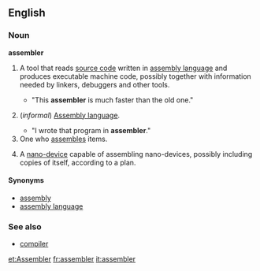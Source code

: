 ==English==

===Noun===
'''assembler'''

{{wikipediapar|Assembler}}
#{{computing}} A tool that reads [[source code]] written in [[assembly language]] and produces executable machine code, possibly together with information needed by linkers, debuggers and other tools.
#*"This '''assembler''' is much faster than the old one."
# {{cattag2|computing|uncountable}} (''informal'') [[Assembly language]]. 
#*"I wrote that program in '''assembler'''."
#One who [[assemble]]s items.
#{{nanotech}} A [[nano-device]] capable of assembling nano-devices, possibly including copies of itself, according to a plan.
{{wikipediapar|Assembler (nanotechnology)}}  <!-- Is it possible to lift this template to its proper place above "A nano-device..." without screwing up the numbering of definitions? No, it isn't -->

====Synonyms====
*[[assembly]]
*[[assembly language]]

===See also===
*[[compiler]]

[[et:Assembler]]
[[fr:assembler]]
[[it:assembler]]